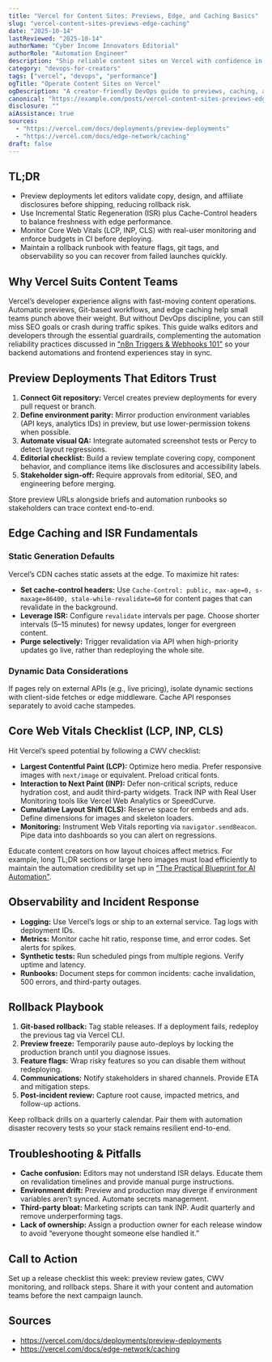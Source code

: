 ```yaml
---
title: "Vercel for Content Sites: Previews, Edge, and Caching Basics"
slug: "vercel-content-sites-previews-edge-caching"
date: "2025-10-14"
lastReviewed: "2025-10-14"
authorName: "Cyber Income Innovators Editorial"
authorRole: "Automation Engineer"
description: "Ship reliable content sites on Vercel with confidence in previews, edge caching, and Core Web Vitals."
category: "devops-for-creators"
tags: ["vercel", "devops", "performance"]
ogTitle: "Operate Content Sites on Vercel"
ogDescription: "A creator-friendly DevOps guide to previews, caching, and rollbacks."
canonical: "https://example.com/posts/vercel-content-sites-previews-edge-caching"
disclosure: ""
aiAssistance: true
sources:
  - "https://vercel.com/docs/deployments/preview-deployments"
  - "https://vercel.com/docs/edge-network/caching"
draft: false
---
```


## TL;DR

- Preview deployments let editors validate copy, design, and affiliate disclosures before shipping, reducing rollback risk.
- Use Incremental Static Regeneration (ISR) plus Cache-Control headers to balance freshness with edge performance.
- Monitor Core Web Vitals (LCP, INP, CLS) with real-user monitoring and enforce budgets in CI before deploying.
- Maintain a rollback runbook with feature flags, git tags, and observability so you can recover from failed launches quickly.

## Why Vercel Suits Content Teams

Vercel’s developer experience aligns with fast-moving content operations. Automatic previews, Git-based workflows, and edge caching help small teams punch above their weight. But without DevOps discipline, you can still miss SEO goals or crash during traffic spikes. This guide walks editors and developers through the essential guardrails, complementing the automation reliability practices discussed in ["n8n Triggers & Webhooks 101"](../n8n-workflows-integrations/n8n-triggers-webhooks-foundation.mdx) so your backend automations and frontend experiences stay in sync.

## Preview Deployments That Editors Trust

1. **Connect Git repository:** Vercel creates preview deployments for every pull request or branch.
2. **Define environment parity:** Mirror production environment variables (API keys, analytics IDs) in preview, but use lower-permission tokens when possible.
3. **Automate visual QA:** Integrate automated screenshot tests or Percy to detect layout regressions.
4. **Editorial checklist:** Build a review template covering copy, component behavior, and compliance items like disclosures and accessibility labels.
5. **Stakeholder sign-off:** Require approvals from editorial, SEO, and engineering before merging.

Store preview URLs alongside briefs and automation runbooks so stakeholders can trace context end-to-end.

## Edge Caching and ISR Fundamentals

### Static Generation Defaults

Vercel’s CDN caches static assets at the edge. To maximize hit rates:

- **Set cache-control headers:** Use `Cache-Control: public, max-age=0, s-maxage=86400, stale-while-revalidate=60` for content pages that can revalidate in the background.
- **Leverage ISR:** Configure `revalidate` intervals per page. Choose shorter intervals (5–15 minutes) for newsy updates, longer for evergreen content.
- **Purge selectively:** Trigger revalidation via API when high-priority updates go live, rather than redeploying the whole site.

### Dynamic Data Considerations

If pages rely on external APIs (e.g., live pricing), isolate dynamic sections with client-side fetches or edge middleware. Cache API responses separately to avoid cache stampedes.

## Core Web Vitals Checklist (LCP, INP, CLS)

Hit Vercel’s speed potential by following a CWV checklist:

- **Largest Contentful Paint (LCP):** Optimize hero media. Prefer responsive images with `next/image` or equivalent. Preload critical fonts.
- **Interaction to Next Paint (INP):** Defer non-critical scripts, reduce hydration cost, and audit third-party widgets. Track INP with Real User Monitoring tools like Vercel Web Analytics or SpeedCurve.
- **Cumulative Layout Shift (CLS):** Reserve space for embeds and ads. Define dimensions for images and skeleton loaders.
- **Monitoring:** Instrument Web Vitals reporting via `navigator.sendBeacon`. Pipe data into dashboards so you can alert on regressions.

Educate content creators on how layout choices affect metrics. For example, long TL;DR sections or large hero images must load efficiently to maintain the automation credibility set up in ["The Practical Blueprint for AI Automation"](../ai-automation-foundations/practical-blueprint-first-win.mdx).

## Observability and Incident Response

- **Logging:** Use Vercel’s logs or ship to an external service. Tag logs with deployment IDs.
- **Metrics:** Monitor cache hit ratio, response time, and error codes. Set alerts for spikes.
- **Synthetic tests:** Run scheduled pings from multiple regions. Verify uptime and latency.
- **Runbooks:** Document steps for common incidents: cache invalidation, 500 errors, and third-party outages.

## Rollback Playbook

1. **Git-based rollback:** Tag stable releases. If a deployment fails, redeploy the previous tag via Vercel CLI.
2. **Preview freeze:** Temporarily pause auto-deploys by locking the production branch until you diagnose issues.
3. **Feature flags:** Wrap risky features so you can disable them without redeploying.
4. **Communications:** Notify stakeholders in shared channels. Provide ETA and mitigation steps.
5. **Post-incident review:** Capture root cause, impacted metrics, and follow-up actions.

Keep rollback drills on a quarterly calendar. Pair them with automation disaster recovery tests so your stack remains resilient end-to-end.

## Troubleshooting & Pitfalls

- **Cache confusion:** Editors may not understand ISR delays. Educate them on revalidation timelines and provide manual purge instructions.
- **Environment drift:** Preview and production may diverge if environment variables aren’t synced. Automate secrets management.
- **Third-party bloat:** Marketing scripts can tank INP. Audit quarterly and remove underperforming tags.
- **Lack of ownership:** Assign a production owner for each release window to avoid “everyone thought someone else handled it.”

## Call to Action

Set up a release checklist this week: preview review gates, CWV monitoring, and rollback steps. Share it with your content and automation teams before the next campaign launch.

## Sources

- https://vercel.com/docs/deployments/preview-deployments
- https://vercel.com/docs/edge-network/caching
